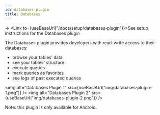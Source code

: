 ```yaml
---
id: databases-plugin
title: Databases
---
```


→ <Link to={useBaseUrl("/docs/setup/databases-plugin")}>See setup instructions for the Databases plugin</Link>

The Databases plugin provides developers with read-write access to their databases:
- browse your tables' data
- see your tables' structure
- execute queries
- mark queries as favorites
- see logs of past executed queries


<img alt="Databases Plugin 1" src={useBaseUrl("img/databases-plugin-1.png")} />
<img alt="Databases Plugin 2" src={useBaseUrl("img/databases-plugin-2.png")} />

Note: this plugin is only available for Android.
